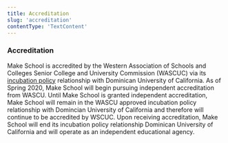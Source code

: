 ```yaml
---
title: Accreditation
slug: 'accreditation'
contentType: 'TextContent'
---
```


### Accreditation

Make School is accredited by the Western Association of Schools and Colleges Senior College and
University Commission (WASCUC) via its
[incubation policy](https://www.wscuc.org/content/incubation-policy) relationship with Dominican
University of California. As of Spring 2020, Make School will begin pursuing independent
accreditation from WASCU. Until Make School is granted independent accreditation, Make School will
remain in the WASCU approved incubation policy relationship with Domincian University of California
and therefore will continue to be accredited by WSCUC. Upon receiving accreditation, Make School
will end its incubation policy relationship Dominican University of California and will operate as
an independent educational agency.
